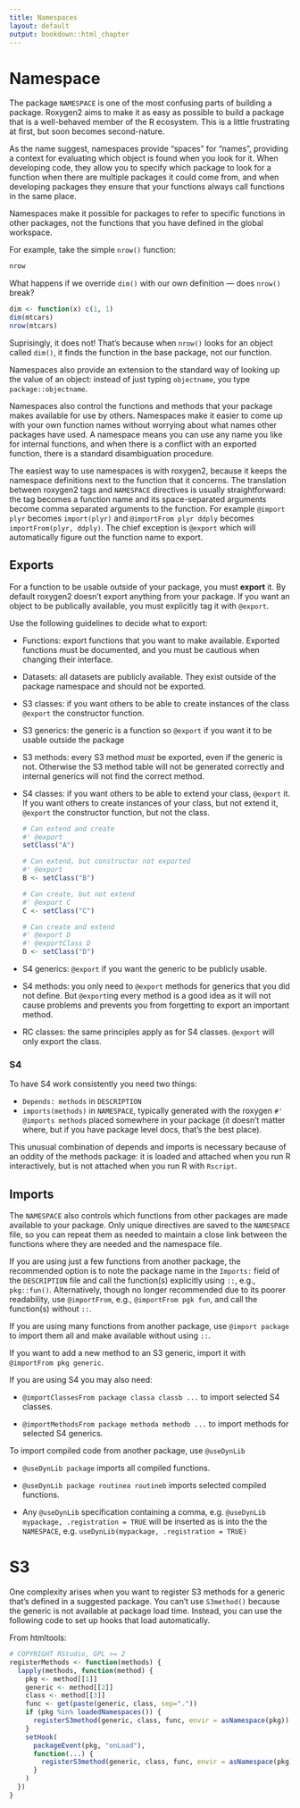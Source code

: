 ```yaml
---
title: Namespaces
layout: default
output: bookdown::html_chapter
---
```


# Namespace {#namespace}

The package `NAMESPACE` is one of the most confusing parts of building a package. Roxygen2 aims to make it as easy as possible to build a package that is a well-behaved member of the R ecosystem. This is a little frustrating at first, but soon becomes second-nature.

As the name suggest, namespaces provide "spaces" for "names", providing a context for evaluating which object is found when you look for it.  When developing code, they allow you to specify which package to look for a function when there are multiple packages it could come from, and when developing packages they ensure that your functions always call functions in the same place.

Namespaces make it possible for packages to refer to specific functions in other packages, not the functions that you have defined in the global workspace.

For example, take the simple `nrow()` function:

```r
nrow
```

What happens if we override `dim()` with our own definition --- does `nrow()` break?

```r
dim <- function(x) c(1, 1)
dim(mtcars)
nrow(mtcars)
```

Suprisingly, it does not! That's because when `nrow()` looks for an object called `dim()`, it finds the function in the base package, not our function.

Namespaces also provide an extension to the standard way of looking up the value of an object: instead of just typing `objectname`, you type `package::objectname`.  

Namespaces also control the functions and methods that your package makes available for use by others. Namespaces make it easier to come up with your own function names without worrying about what names other packages have used. A namespace means you can use any name you like for internal functions, and when there is a conflict with an exported function, there is a standard disambiguation procedure.

The easiest way to use namespaces is with roxygen2, because it keeps the namespace definitions next to the function that it concerns. The translation between roxygen2 tags and `NAMESPACE` directives is usually straightforward: the tag becomes a function name and its space-separated arguments become comma separated arguments to the function.  For example `@import plyr` becomes `import(plyr)` and `@importFrom plyr ddply` becomes `importFrom(plyr, ddply)`.  The chief exception is `@export` which will automatically figure out the function name to export. 

## Exports

For a function to be usable outside of your package, you must __export__ it. By default roxygen2 doesn't export anything from your package. If you want an object to be publically available, you must explicitly tag it with `@export`.

Use the following guidelines to decide what to export:

* Functions: export functions that you want to make available. Exported
  functions must be documented, and you must be cautious when changing their
  interface.

* Datasets: all datasets are publicly available. They exist outside of the
  package namespace and should not be exported.

* S3 classes: if you want others to be able to create instances of the class
  `@export` the constructor function.

* S3 generics: the generic is a function so `@export` if you want it to
  be usable outside the package

* S3 methods: every S3 method _must_ be exported, even if the generic is not.
  Otherwise the S3 method table will not be generated correctly and internal
  generics will not find the correct method.

* S4 classes: if you want others to be able to extend your class, `@export` it.
  If you want others to create instances of your class, but not extend it,
  `@export` the constructor function, but not the class.

    ```r
    # Can extend and create
    #' @export
    setClass("A")

    # Can extend, but constructor not exported
    #' @export
    B <- setClass("B")

    # Can create, but not extend
    #' @export C
    C <- setClass("C")

    # Can create and extend
    #' @export D
    #' @exportClass D
    D <- setClass("D")
    ```

* S4 generics: `@export` if you want the generic to be publicly usable.

* S4 methods: you only need to `@export` methods for generics that you
  did not define. But `@export`ing every method is a good idea as it
  will not cause problems and prevents you from forgetting to export an
  important method.

* RC classes: the same principles apply as for S4 classes. `@export`
  will only export the class.

### S4 {#namespace-s4}

To have S4 work consistently you need two things:

* `Depends: methods` in `DESCRIPTION`
* `imports(methods)` in `NAMESPACE`, typically generated with the 
  roxygen `#' @imports methods` placed somewhere in your package (it doesn't
  matter where, but if you have package level docs, that's the best place).
  
This unusual combination of depends and imports is necessary because of an oddity of the methods package: it is loaded and attached when you run R interactively, but is not attached when you run R with `Rscript`.

## Imports {#imports}

The `NAMESPACE` also controls which functions from other packages are made available to your package. Only unique directives are saved to the `NAMESPACE` file, so you can repeat them as needed to maintain a close link between the functions where they are needed and the namespace file.

If you are using just a few functions from another package, the recommended option is to note the package name in the `Imports:` field of the `DESCRIPTION` file and call the function(s) explicitly using `::`, e.g., `pkg::fun()`.  Alternatively, though no longer recommended due to its poorer readability, use `@importFrom`, e.g., `@importFrom pgk fun`, and call the function(s) without `::`.

If you are using many functions from another package, use `@import package` to import them all and make available without using `::`.

If you want to add a new method to an S3 generic, import it with `@importFrom pkg generic`.

If you are using S4 you may also need:

* `@importClassesFrom package classa classb ...` to import selected S4 classes.

* `@importMethodsFrom package methoda methodb ...` to import methods for selected S4 generics.

To import compiled code from another package, use `@useDynLib`

* `@useDynLib package` imports all compiled functions.

* `@useDynLib package routinea routineb` imports selected compiled functions.

* Any `@useDynLib` specification containing a comma, e.g.
  `@useDynLib mypackage, .registration = TRUE` will be inserted as is
  into the the `NAMESPACE`, e.g. `useDynLib(mypackage, .registration = TRUE)`

# S3 

One complexity arises when you want to register S3 methods for a generic that's defined in a suggested package. You can't use `S3method()` because the generic is not available at package load time. Instead, you can use the following code to set up hooks that load automatically.

From htmltools:

```r
# COPYRIGHT RStudio, GPL >= 2
registerMethods <- function(methods) {
  lapply(methods, function(method) {
    pkg <- method[[1]]
    generic <- method[[2]]
    class <- method[[3]]
    func <- get(paste(generic, class, sep="."))
    if (pkg %in% loadedNamespaces()) {
      registerS3method(generic, class, func, envir = asNamespace(pkg))
    }
    setHook(
      packageEvent(pkg, "onLoad"),
      function(...) {
        registerS3method(generic, class, func, envir = asNamespace(pkg))
      }
    )
  })
}
```
